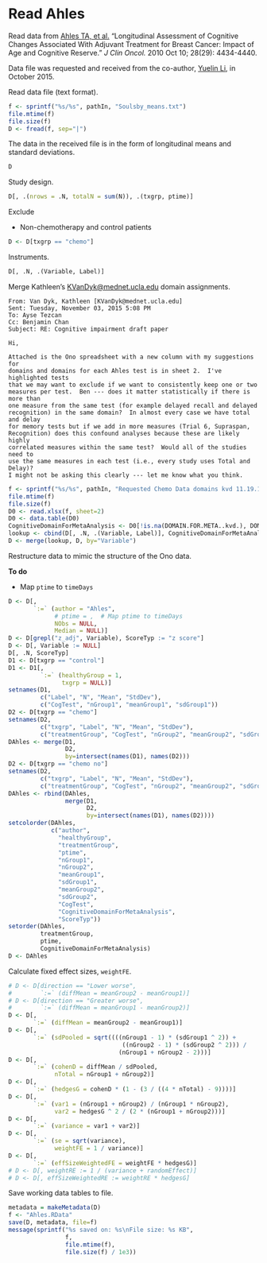 # Read Ahles

Read data from 
[Ahles TA, et al.](http://www.ncbi.nlm.nih.gov/pmc/articles/PMC2988635/)
"Longitudinal Assessment of Cognitive Changes Associated With Adjuvant Treatment for Breast Cancer: Impact of Age and Cognitive Reserve."
*J Clin Oncol.* 
2010 Oct 10; 28(29): 4434-4440.

Data file was requested and received from the co-author, [Yuelin Li](https://www.mskcc.org/profile/yuelin-li), in October 2015.

Read data file (text format).

```r
f <- sprintf("%s/%s", pathIn, "Soulsby_means.txt")
file.mtime(f)
file.size(f)
D <- fread(f, sep="|")
```

The data in the received file is in the form of longitudinal means and standard deviations.

```r
D
```

Study design.

```r
D[, .(nrows = .N, totalN = sum(N)), .(txgrp, ptime)]
```

Exclude

* Non-chemotherapy and control patients

```r
D <- D[txgrp == "chemo"]
```

Instruments.

```r
D[, .N, .(Variable, Label)]
```

Merge Kathleen's <KVanDyk@mednet.ucla.edu> domain assignments.

```
From: Van Dyk, Kathleen [KVanDyk@mednet.ucla.edu]
Sent: Tuesday, November 03, 2015 5:08 PM
To: Ayse Tezcan
Cc: Benjamin Chan
Subject: RE: Cognitive impairment draft paper

Hi,
 
Attached is the Ono spreadsheet with a new column with my suggestions for
domains and domains for each Ahles test is in sheet 2.  I've highlighted tests
that we may want to exclude if we want to consistently keep one or two
measures per test.  Ben --- does it matter statistically if there is more than
one measure from the same test (for example delayed recall and delayed
recognition) in the same domain?  In almost every case we have total and delay
for memory tests but if we add in more measures (Trial 6, Supraspan,
Recognition) does this confound analyses because these are likely highly
correlated measures within the same test?  Would all of the studies need to
use the same measures in each test (i.e., every study uses Total and Delay)?
I might not be asking this clearly --- let me know what you think.
```

```r
f <- sprintf("%s/%s", pathIn, "Requested Chemo Data domains kvd 11.19.15 2.xlsx")
file.mtime(f)
file.size(f)
D0 <- read.xlsx(f, sheet=2)
D0 <- data.table(D0)
CognitiveDomainForMetaAnalysis <- D0[!is.na(DOMAIN.FOR.META..kvd.), DOMAIN.FOR.META..kvd.]
lookup <- cbind(D[, .N, .(Variable, Label)], CognitiveDomainForMetaAnalysis)[, .(Variable, CognitiveDomainForMetaAnalysis)]
D <- merge(lookup, D, by="Variable")
```

Restructure data to mimic the structure of the Ono data.

**To do**

* Map `ptime` to `timeDays`

```r
D <- D[,
       `:=` (author = "Ahles",
             # ptime = ,  # Map ptime to timeDays
             NObs = NULL,
             Median = NULL)]
D <- D[grepl("z_adj", Variable), ScoreTyp := "z score"]
D <- D[, Variable := NULL]
D[, .N, ScoreTyp]
D1 <- D[txgrp == "control"]
D1 <- D1[,
         `:=` (healthyGroup = 1,
               txgrp = NULL)]
setnames(D1,
         c("Label", "N", "Mean", "StdDev"),
         c("CogTest", "nGroup1", "meanGroup1", "sdGroup1"))
D2 <- D[txgrp == "chemo"]
setnames(D2,
         c("txgrp", "Label", "N", "Mean", "StdDev"),
         c("treatmentGroup", "CogTest", "nGroup2", "meanGroup2", "sdGroup2"))
DAhles <- merge(D1,
                D2,
                by=intersect(names(D1), names(D2)))
D2 <- D[txgrp == "chemo no"]
setnames(D2,
         c("txgrp", "Label", "N", "Mean", "StdDev"),
         c("treatmentGroup", "CogTest", "nGroup2", "meanGroup2", "sdGroup2"))
DAhles <- rbind(DAhles,
                merge(D1,
                      D2,
                      by=intersect(names(D1), names(D2))))
setcolorder(DAhles,
            c("author",
              "healthyGroup",
              "treatmentGroup",
              "ptime",
              "nGroup1",
              "nGroup2",
              "meanGroup1",
              "sdGroup1",
              "meanGroup2",
              "sdGroup2",
              "CogTest",
              "CognitiveDomainForMetaAnalysis",
              "ScoreTyp"))
setorder(DAhles,
         treatmentGroup,
         ptime,
         CognitiveDomainForMetaAnalysis)
D <- DAhles
```

Calculate fixed effect sizes, `weightFE`.

```r
# D <- D[direction == "Lower worse",
#        `:=` (diffMean = meanGroup2 - meanGroup1)]
# D <- D[direction == "Greater worse",
#        `:=` (diffMean = meanGroup1 - meanGroup2)]
D <- D[,
       `:=` (diffMean = meanGroup2 - meanGroup1)]
D <- D[,
       `:=` (sdPooled = sqrt((((nGroup1 - 1) * (sdGroup1 ^ 2)) +
                                ((nGroup2 - 1) * (sdGroup2 ^ 2))) /
                               (nGroup1 + nGroup2 - 2)))]
D <- D[,
       `:=` (cohenD = diffMean / sdPooled,
             nTotal = nGroup1 + nGroup2)]
D <- D[,
       `:=` (hedgesG = cohenD * (1 - (3 / ((4 * nTotal) - 9))))]
D <- D[,
       `:=` (var1 = (nGroup1 + nGroup2) / (nGroup1 * nGroup2),
             var2 = hedgesG ^ 2 / (2 * (nGroup1 + nGroup2)))]
D <- D[,
       `:=` (variance = var1 + var2)]
D <- D[,
       `:=` (se = sqrt(variance),
             weightFE = 1 / variance)]
D <- D[,
       `:=` (effSizeWeightedFE = weightFE * hedgesG)]
# D <- D[, weightRE := 1 / (variance + randomEffect)]
# D <- D[, effSizeWeightedRE := weightRE * hedgesG]
```

Save working data tables to file.

```r
metadata = makeMetadata(D)
f <- "Ahles.RData"
save(D, metadata, file=f)
message(sprintf("%s saved on: %s\nFile size: %s KB", 
                f,
                file.mtime(f),
                file.size(f) / 1e3))
```
